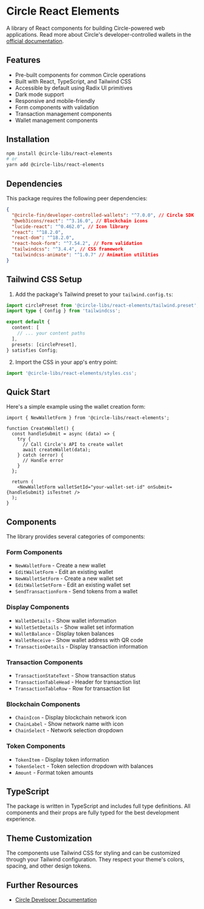 # Circle React Elements

A library of React components for building Circle-powered web applications. Read more about Circle's developer-controlled wallets in the [official documentation](https://developers.circle.com/w3s/developer-controlled-create-your-first-wallet).

## Features

- Pre-built components for common Circle operations
- Built with React, TypeScript, and Tailwind CSS
- Accessible by default using Radix UI primitives
- Dark mode support
- Responsive and mobile-friendly
- Form components with validation
- Transaction management components
- Wallet management components

## Installation

```bash
npm install @circle-libs/react-elements
# or
yarn add @circle-libs/react-elements
```

## Dependencies

This package requires the following peer dependencies:

```json
{
  "@circle-fin/developer-controlled-wallets": "^7.0.0", // Circle SDK
  "@web3icons/react": "^3.16.0", // Blockchain icons
  "lucide-react": "^0.462.0", // Icon library
  "react": "^18.2.0",
  "react-dom": "^18.2.0",
  "react-hook-form": "^7.54.2", // Form validation
  "tailwindcss": "^3.4.4", // CSS framework
  "tailwindcss-animate": "^1.0.7" // Animation utilities
}
```

## Tailwind CSS Setup

1. Add the package's Tailwind preset to your `tailwind.config.ts`:

```typescript
import circlePreset from '@circle-libs/react-elements/tailwind.preset';
import type { Config } from 'tailwindcss';

export default {
  content: [
    // ... your content paths
  ],
  presets: [circlePreset],
} satisfies Config;
```

2. Import the CSS in your app's entry point:

```typescript
import '@circle-libs/react-elements/styles.css';
```

## Quick Start

Here's a simple example using the wallet creation form:

```tsx
import { NewWalletForm } from '@circle-libs/react-elements';

function CreateWallet() {
  const handleSubmit = async (data) => {
    try {
      // Call Circle's API to create wallet
      await createWallet(data);
    } catch (error) {
      // Handle error
    }
  };

  return (
    <NewWalletForm walletSetId="your-wallet-set-id" onSubmit={handleSubmit} isTestnet />
  );
}
```

## Components

The library provides several categories of components:

### Form Components

- `NewWalletForm` - Create a new wallet
- `EditWalletForm` - Edit an existing wallet
- `NewWalletSetForm` - Create a new wallet set
- `EditWalletSetForm` - Edit an existing wallet set
- `SendTransactionForm` - Send tokens from a wallet

### Display Components

- `WalletDetails` - Show wallet information
- `WalletSetDetails` - Show wallet set information
- `WalletBalance` - Display token balances
- `WalletReceive` - Show wallet address with QR code
- `TransactionDetails` - Display transaction information

### Transaction Components

- `TransactionStateText` - Show transaction status
- `TransactionTableHead` - Header for transaction list
- `TransactionTableRow` - Row for transaction list

### Blockchain Components

- `ChainIcon` - Display blockchain network icon
- `ChainLabel` - Show network name with icon
- `ChainSelect` - Network selection dropdown

### Token Components

- `TokenItem` - Display token information
- `TokenSelect` - Token selection dropdown with balances
- `Amount` - Format token amounts

## TypeScript

The package is written in TypeScript and includes full type definitions. All components and their props are fully typed for the best development experience.

## Theme Customization

The components use Tailwind CSS for styling and can be customized through your Tailwind configuration. They respect your theme's colors, spacing, and other design tokens.

## Further Resources

- [Circle Developer Documentation](https://developers.circle.com/w3s/developer-controlled-create-your-first-wallet)
